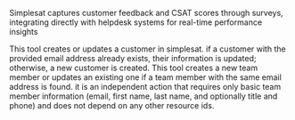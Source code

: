 Simplesat captures customer feedback and CSAT scores through surveys, integrating directly with helpdesk systems for real-time performance insights

<Accordion title="Create or Update Customer">
This tool creates or updates a customer in simplesat. if a customer with the provided email address already exists, their information is updated; otherwise, a new customer is created.
</Accordion>

<Accordion title="Create or Update Team Member">
This tool creates a new team member or updates an existing one if a team member with the same email address is found. it is an independent action that requires only basic team member information (email, first name, last name, and optionally title and phone) and does not depend on any other resource ids.
</Accordion>


